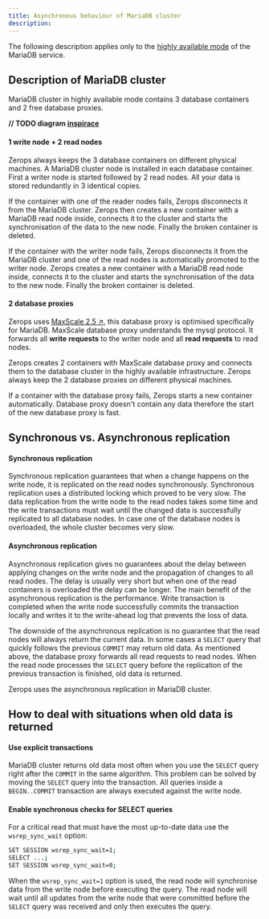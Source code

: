 ```yaml
---
title: Asynchronous behaviour of MariaDB cluster
description:
---
```


The following description applies only to the [highly available mode](/mariadb/how-to/create#highly-available) of the MariaDB service.

## Description of MariaDB cluster

MariaDB cluster in highly available mode contains 3 database containers and 2 free database proxies.

**// TODO diagram [inspirace](https://mariadb.com/resources/blog/mariadb-maxscale-6-0-native-clustering/)**

#### 1 write node + 2 read nodes

Zerops always keeps the 3 database containers on different physical machines. A MariaDB cluster node is installed in each database container. First a writer node is started followed by 2 read nodes. All your data is stored redundantly in 3 identical copies.

If the container with one of the reader nodes fails, Zerops disconnects it from the MariaDB cluster. Zerops then creates a new container with a MariaDB read node inside, connects it to the cluster and starts the synchronisation of the data to the new node. Finally the broken container is deleted.

If the container with the writer node fails, Zerops disconnects it from the MariaDB cluster and one of the read nodes is automatically promoted to the writer node. Zerops creates a new container with a MariaDB read node inside, connects it to the cluster and starts the synchronisation of the data to the new node. Finally the broken container is deleted.

#### 2 database proxies

Zerops uses [MaxScale 2.5 ↗](https://mariadb.com/kb/en/maxscale/), this database proxy is optimised specifically for MariaDB. MaxScale database proxy understands the mysql protocol. It forwards all **write requests** to the writer node and all **read requests** to read nodes.

Zerops creates 2 containers with MaxScale database proxy and connects them to the database cluster in the highly available infrastructure. Zerops always keep the 2 database proxies on different physical machines.

If a container with the database proxy fails, Zerops starts a new container automatically. Database proxy doesn't contain any data therefore the start of the new database proxy is fast.

## Synchronous vs. Asynchronous replication

#### Synchronous replication

Synchronous replication guarantees that when a change happens on the write node, it is replicated on the read nodes synchronously. Synchronous replication uses a distributed locking which proved to be very slow. The data replication from the write node to the read nodes takes some time and the write transactions must wait until the changed data is successfully replicated to all database nodes. In case one of the database nodes is overloaded, the whole cluster becomes very slow.

#### Asynchronous replication

Asynchronous replication gives no guarantees about the delay between applying changes on the write node and the propagation of changes to all read nodes. The delay is usually very short but when one of the read containers is overloaded the delay can be longer. The main benefit of the asynchronous replication is the performance. Write transaction is completed when the write node successfully commits the transaction locally and writes it to the write-ahead log that prevents the loss of data.

The downside of the asynchronous replication is no guarantee that the read nodes will always return the current data. In some cases a `SELECT` query that quickly follows the previous `COMMIT` may return old data. As mentioned above, the database proxy forwards all read requests to read nodes. When the read node processes the `SELECT` query before the replication of the previous transaction is finished, old data is returned.

Zerops uses the asynchronous replication in MariaDB cluster.

## How to deal with situations when old data is returned

#### Use explicit transactions

MariaDB cluster returns old data most often when you use the `SELECT` query right after the `COMMIT` in the same algorithm. This problem can be solved by moving the `SELECT` query into the transaction. All queries inside a `BEGIN..COMMIT` transaction are always executed against the write node.

#### Enable synchronous checks for SELECT queries

For a critical read that must have the most up-to-date data use the `wsrep_sync_wait` option:

```sh
SET SESSION wsrep_sync_wait=1;
SELECT ...;
SET SESSION wsrep_sync_wait=0;
```

When the `wsrep_sync_wait=1` option is used, the read node will synchronise data from the write node before executing the query. The read node will wait until all updates from the write node that were committed before the `SELECT` query was received and only then executes the query.
